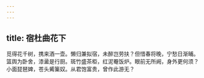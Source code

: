 ```yaml
---
---
---
```

title: 宿杜曲花下
---



觅得花千树，携来酒一壶。懒归兼拟宿，未醉岂劳扶？但惜春将晚，宁愁日渐晡。篮舆为卧舍，漆盝是行厨。斑竹盛茶柜，红泥罨饭炉。眼前无所阙，身外更何须？小面琵琶婢，苍头觱篥奴。从君饱富贵，曾作此游无？